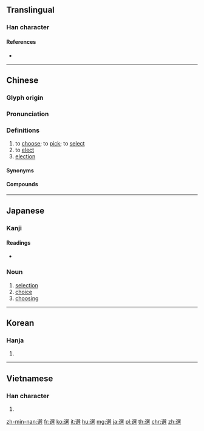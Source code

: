 {{character info/new}}
{{also|选}}
==Translingual==

===Han character===
{{Han char|rn=162|rad=辵|as=12|sn=16|four=37308|canj=YRUC}}

====References====
* {{Han ref|kx=1265.130|dkj=39127|dj=1761.040|hdz=63886.010|uh=9078|ud=36984|bh=BFEF|bd=49135}}

----

==Chinese==
{{zh-forms|s=选}}

===Glyph origin===
{{Han etym}}

===Pronunciation===
{{zh-pron
|m=xuǎn
|ma=Zh-xuan.ogg
|c=syun2
|h=pfs=sién
|md=
|mn=soán
|w=
|mc=y
|oc=y
|cat=v,n
}}

===Definitions===
{{zh-hanzi}}

# to [[choose]]; to [[pick]]; to [[select]]
# to [[elect]]
# [[election]]

====Synonyms====
{{zh-dial}}

====Compounds====
{{zh-der|中選|互選|人選|候選|入選|初選|刷選|助選|參選|取選|單選|圈選|大選|妙選|徵選|應選|打選|挑選|採選|推選|揀選|提選|改選|文選|普選|極選|殊選|民選|水選|決選|特選|甄選|當選|票選|穗選|競選|篩選|粒選|精選|美選|考選|膺選|落選|補選|複選|評選|詩選|謁選|賄選|赴選|輔選|退選|遴選|選事|選人|選任|選侍|選修|選刊|選務|選區|選取|選場|選填|選士|選官|選定|選家|選情|選懦|選戰|選手|選拔|選播|選擇|選本|選材|選民|選派|選用|選礦|選票|選種|選粹|選美|選聘|選育|選舉|選課|選調|選讀|選購|選送|選配|選錄|選閱|選集|選風|選體|銓選|預選|墨選|點選}}

----

==Japanese==

===Kanji===
{{ja-kanji|grade=4|rs=辵12}}

====Readings====
* {{ja-readings|kanon=[[せん]] (sen)|goon=[[せん]] (sen)|on=[[さん]] (san)|kun=[[えら]] (era), [[えらぶ]] (erabu), [[える]] (eru), [[よる]] (yoru)|nanori=[[かず]] (kazu), [[のぶ]] (nobu), [[よし]] (yoshi), [[より]] (yori)}}

===Noun===
{{ja-kanjitab|せん|yomi=on}}
{{ja-noun|せん}}

# [[selection]]
# [[choice]]
# [[choosing]]
----

==Korean==

===Hanja===
{{ko-hanja|hangeul=선|eumhun=|rv=seon|mr=sŏn|y=sen}}

# {{defn|lang=ko|sort=辵12}}

----

==Vietnamese==

===Han character===
{{vi-hantu|[[tuyển]]|rs=辵12}}

# {{defn|lang=vi}}

[[zh-min-nan:選]]
[[fr:選]]
[[ko:選]]
[[it:選]]
[[hu:選]]
[[mg:選]]
[[ja:選]]
[[pl:選]]
[[th:選]]
[[chr:選]]
[[zh:選]]
